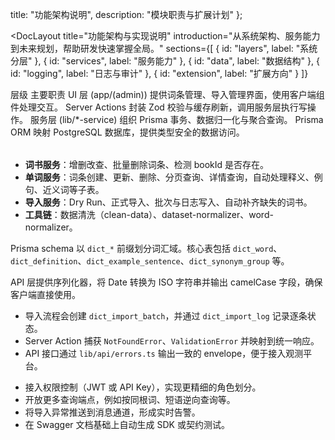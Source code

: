   title: "功能架构说明",
  description: "模块职责与扩展计划"
};


<DocLayout
  title="功能架构与实现说明"
  introduction="从系统架构、服务能力到未来规划，帮助研发快速掌握全局。"
  sections={[
    { id: "layers", label: "系统分层" },
    { id: "services", label: "服务能力" },
    { id: "data", label: "数据结构" },
    { id: "logging", label: "日志与审计" },
    { id: "extension", label: "扩展方向" }
  ]}
>
  <DocSection id="layers" title="系统分层">
    <Table>
      <TableHeader>
        <TableRow>
          <TableHead className="w-40">层级</TableHead>
          <TableHead>主要职责</TableHead>
        </TableRow>
      </TableHeader>
      <TableBody>
        <TableRow>
          <TableCell>UI 层 (app/(admin))</TableCell>
          <TableCell>提供词条管理、导入管理界面，使用客户端组件处理交互。</TableCell>
        </TableRow>
        <TableRow>
          <TableCell>Server Actions</TableCell>
          <TableCell>封装 Zod 校验与缓存刷新，调用服务层执行写操作。</TableCell>
        </TableRow>
        <TableRow>
          <TableCell>服务层 (lib/*-service)</TableCell>
          <TableCell>组织 Prisma 事务、数据归一化与聚合查询。</TableCell>
        </TableRow>
        <TableRow>
          <TableCell>Prisma ORM</TableCell>
          <TableCell>映射 PostgreSQL 数据库，提供类型安全的数据访问。</TableCell>
        </TableRow>
      </TableBody>
    </Table>
  </DocSection>

  <DocSection id="services" title="服务能力">
    <ul className="list-disc space-y-2 pl-6">
      <li><strong>词书服务</strong>：增删改查、批量删除词条、检测 bookId 是否存在。</li>
      <li><strong>单词服务</strong>：词条创建、更新、删除、分页查询、详情查询，自动处理释义、例句、近义词等子表。</li>
      <li><strong>导入服务</strong>：Dry Run、正式导入、批次与日志写入、自动补齐缺失的词书。</li>
      <li><strong>工具链</strong>：数据清洗（clean-data）、dataset-normalizer、word-normalizer。</li>
    </ul>
  </DocSection>

  <DocSection id="data" title="数据结构">
    <p>
      Prisma schema 以 <code>dict_*</code> 前缀划分词汇域。核心表包括 <code>dict_word</code>、<code>dict_definition</code>、<code>dict_example_sentence</code>、<code>dict_synonym_group</code> 等。
    </p>
    <p>
      API 层提供序列化器，将 Date 转换为 ISO 字符串并输出 camelCase 字段，确保客户端直接使用。
    </p>
  </DocSection>

  <DocSection id="logging" title="日志与审计">
    <ul className="list-disc space-y-2 pl-6">
      <li>导入流程会创建 <code>dict_import_batch</code>，并通过 <code>dict_import_log</code> 记录逐条状态。</li>
      <li>Server Action 捕获 <code>NotFoundError</code>、<code>ValidationError</code> 并映射到统一响应。</li>
      <li>API 接口通过 <code>lib/api/errors.ts</code> 输出一致的 envelope，便于接入观测平台。</li>
    </ul>
  </DocSection>

  <DocSection id="extension" title="未来扩展方向">
    <ul className="list-disc space-y-2 pl-6">
      <li>接入权限控制（JWT 或 API Key），实现更精细的角色划分。</li>
      <li>开放更多查询端点，例如按同根词、短语逆向查询等。</li>
      <li>将导入异常推送到消息通道，形成实时告警。</li>
      <li>在 Swagger 文档基础上自动生成 SDK 或契约测试。</li>
    </ul>
  </DocSection>
</DocLayout>
